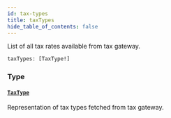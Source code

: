 ```yaml
---
id: tax-types
title: taxTypes
hide_table_of_contents: false
---
```


List of all tax rates available from tax gateway.

```graphql
taxTypes: [TaxType!]
```

### Type

#### [`TaxType`](../../../developer/api-reference/objects/tax-type)

Representation of tax types fetched from tax gateway.
